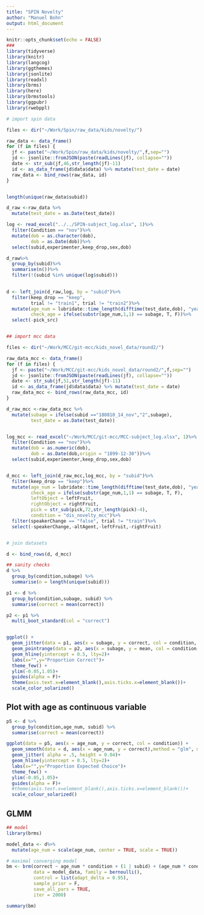 ```yaml
---
title: "SPIN Novelty"
author: "Manuel Bohn"
output: html_document
---
```


```r
knitr::opts_chunk$set(echo = FALSE)
###
library(tidyverse)
library(knitr)
library(langcog)
library(ggthemes)
library(jsonlite)
library(readxl)
library(brms)
library(here)
library(brmstools)
library(ggpubr)
library(rwebppl)

# import spin data

files <- dir("~/Work/Spin/raw_data/kids/novelty/")

raw_data <- data_frame()
for (f in files) {
  jf <- paste("~/Work/Spin/raw_data/kids/novelty/",f,sep="")
  jd <- jsonlite::fromJSON(paste(readLines(jf), collapse=""))
  date <- str_sub(jf,46,str_length(jf)-11)
  id <- as_data_frame(jd$data$data) %>% mutate(test_date = date)
  raw_data <- bind_rows(raw_data, id)
}


length(unique(raw_data$subid))

d_raw <-raw_data %>%
  mutate(test_date = as.Date(test_date))

log <- read_excel("../../SPIN-subject_log.xlsx", 1)%>%
  filter(Condition == "nov")%>%
  mutate(dob = as.character(dob),
         dob = as.Date(dob))%>%
  select(subid,experimenter,keep_drop,sex,dob)

d_raw%>%
  group_by(subid)%>%
  summarise(n())%>%
  filter(!(subid %in% unique(log$subid)))

 
d <- left_join(d_raw,log, by = "subid")%>%
  filter(keep_drop == "keep",
         trial != "train1", trial != "train2")%>%
  mutate(age_num = lubridate::time_length(difftime(test_date,dob), "years"),
         check_age = ifelse(substr(age_num,1,1) == subage, T, F))%>%
  select(-pick_src)


## import mcc data

files <- dir("~/Work/MCC/git-mcc/kids_novel_data/round2/")

raw_data_mcc <- data_frame()
for (f in files) {
  jf <- paste("~/Work/MCC/git-mcc/kids_novel_data/round2/",f,sep="")
  jd <- jsonlite::fromJSON(paste(readLines(jf), collapse=""))
  date <- str_sub(jf,51,str_length(jf)-11)
  id <- as_data_frame(jd$data$data) %>% mutate(test_date = date)
  raw_data_mcc <- bind_rows(raw_data_mcc, id)
}

d_raw_mcc <-raw_data_mcc %>%
  mutate(subage = ifelse(subid =="180810_14_nov","2",subage),
         test_date = as.Date(test_date))


log_mcc <- read_excel("~/Work/MCC/git-mcc/MCC-subject_log.xlsx", 1)%>%
  filter(Condition == "nov")%>%
  mutate(dob = as.numeric(dob),
         dob = as.Date(dob,origin = "1899-12-30"))%>%
  select(subid,experimenter,keep_drop,sex,dob)


d_mcc <- left_join(d_raw_mcc,log_mcc, by = "subid")%>%
  filter(keep_drop == "keep")%>%
  mutate(age_num = lubridate::time_length(difftime(test_date,dob), "years"),
         check_age = ifelse(substr(age_num,1,1) == subage, T, F),
         leftObject = leftFruit,
         rightObject = rightFruit, 
         pick = str_sub(pick,72,str_length(pick)-4),
         condition = "dis_novelty_mcc")%>%
  filter(speakerChange == "false", trial != "train")%>%
  select(-speakerChange,-altAgent,-leftFruit,-rightFruit)


# join datasets

d <- bind_rows(d, d_mcc)

```

```r

## sanity checks
d %>%
  group_by(condition,subage) %>%
  summarise(n = length(unique(subid)))

```

```r
p1 <- d %>%
  group_by(condition,subage, subid) %>%
  summarise(correct = mean(correct)) 

p2 <- p1 %>%
  multi_boot_standard(col = "correct")


ggplot() +
  geom_jitter(data = p1, aes(x = subage, y = correct, col = condition, alpha = .2),width = .3,height = .025, position = position_dodge(width = .5))+
  geom_pointrange(data = p2, aes(x = subage, y = mean, col = condition, ymin = ci_lower, ymax = ci_upper),size = .8, position = position_dodge(width = .5))+
  geom_hline(yintercept = 0.5, lty=2)+
  labs(x="",y="Proportion Correct")+
  theme_few() +
  ylim(-0.05,1.05)+
  guides(alpha = F)+ 
  theme(axis.text.x=element_blank(),axis.ticks.x=element_blank())+
  scale_color_solarized()
```


## Plot with age as continuous variable

```r
p5 <- d %>%
  group_by(condition,age_num, subid) %>%
  summarise(correct = mean(correct)) 

ggplot(data = p5, aes(x = age_num, y = correct, col = condition)) +
  geom_smooth(data = d, aes(x = age_num, y = correct),method = "glm", method.args = list(family = "binomial"), se = T, alpha = .3)+
  geom_jitter( alpha = .5, height = 0.04)+
  geom_hline(yintercept = 0.5, lty=2)+
  labs(x="",y="Proportion Expected Choice")+
  theme_few() +
  ylim(-0.05,1.05)+
  guides(alpha = F)+ 
  #theme(axis.text.x=element_blank(),axis.ticks.x=element_blank())+
  scale_colour_solarized()
```

## GLMM

```r
## model
library(brms)

model_data <- d%>%
  mutate(age_num = scale(age_num, center = TRUE, scale = TRUE))

# maximal converging model
bm <- brm(correct ~ age_num * condition + (1 | subid) + (age_num * condition | agent), 
          data = model_data, family = bernoulli(),
          control = list(adapt_delta = 0.95),
          sample_prior = F,
          save_all_pars = TRUE,
          iter = 2000)

summary(bm)

```






